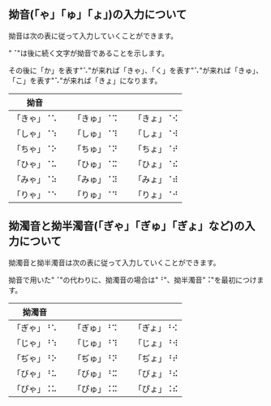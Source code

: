 ## 拗音(「ゃ」「ゅ」「ょ」)の入力について

拗音は次の表に従って入力していくことができます。

"⠈"は後に続く文字が拗音であることを示します。

その後に「か」を表す"⠡"が来れば「きゃ」、「く」を表す"⠡"が来れば「きゅ」、「こ」を表す"⠡"が来れば「きょ」になります。

| 拗音       |     |            |     |            |
| ---------- | --- | ---------- | --- | ---------- |
| 「きゃ」⠈⠡ |     | 「きゅ」⠈⠩ |     | 「きょ」⠈⠪ |
| 「しゃ」⠈⠱ |     | 「しゅ」⠈⠹ |     | 「しょ」⠈⠺ |
| 「ちゃ」⠈⠕ |     | 「ちゅ」⠈⠝ |     | 「ちょ」⠈⠞ |
| 「ひゃ」⠈⠥ |     | 「ひゅ」⠈⠭ |     | 「ひょ」⠈⠮ |
| 「みゃ」⠈⠵ |     | 「みゅ」⠈⠽ |     | 「みょ」⠈⠾ |
| 「りゃ」⠈⠑ |     | 「りゅ」⠈⠙ |     | 「りょ」⠈⠚ |

## 拗濁音と拗半濁音(「ぎゃ」「ぎゅ」「ぎょ」など)の入力について

拗濁音と拗半濁音は次の表に従って入力していくことができます。

拗音で用いた"⠈"の代わりに、拗濁音の場合は"⠘"、拗半濁音"⠨"を最初につけます。

| 拗濁音     |     |            |     |            |
| ---------- | --- | ---------- | --- | ---------- |
| 「ぎゃ」⠘⠡ |     | 「ぎゅ」⠘⠩ |     | 「ぎょ」⠘⠪ |
| 「じゃ」⠘⠱ |     | 「じゅ」⠘⠹ |     | 「じょ」⠘⠺ |
| 「ぢゃ」⠘⠕ |     | 「ぢゅ」⠘⠝ |     | 「ぢょ」⠘⠞ |
| 「びゃ」⠘⠥ |     | 「びゅ」⠘⠭ |     | 「びょ」⠘⠮ |
| 「ぴゃ」⠨⠥ |     | 「ぴゅ」⠨⠭ |     | 「ぴょ」⠨⠮ |
